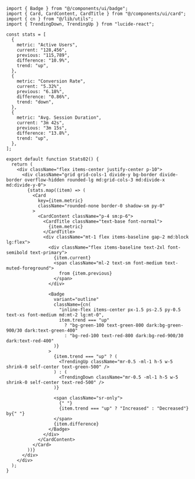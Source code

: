 ````tsx
import { Badge } from "@/components/ui/badge";
import { Card, CardContent, CardTitle } from "@/components/ui/card";
import { cn } from "@/lib/utils";
import { TrendingDown, TrendingUp } from "lucide-react";

const stats = [
  {
    metric: "Active Users",
    current: "128,456",
    previous: "115,789",
    difference: "10.9%",
    trend: "up",
  },
  {
    metric: "Conversion Rate",
    current: "5.32%",
    previous: "6.18%",
    difference: "0.86%",
    trend: "down",
  },
  {
    metric: "Avg. Session Duration",
    current: "3m 42s",
    previous: "3m 15s",
    difference: "13.8%",
    trend: "up",
  },
];

export default function Stats02() {
  return (
    <div className="flex items-center justify-center p-10">
      <div className="grid grid-cols-1 divide-y bg-border divide-border overflow-hidden rounded-lg md:grid-cols-3 md:divide-x md:divide-y-0">
        {stats.map((item) => (
          <Card
            key={item.metric}
            className="rounded-none border-0 shadow-sm py-0"
          >
            <CardContent className="p-4 sm:p-6">
              <CardTitle className="text-base font-normal">
                {item.metric}
              </CardTitle>
              <div className="mt-1 flex items-baseline gap-2 md:block lg:flex">
                <div className="flex items-baseline text-2xl font-semibold text-primary">
                  {item.current}
                  <span className="ml-2 text-sm font-medium text-muted-foreground">
                    from {item.previous}
                  </span>
                </div>

                <Badge
                  variant="outline"
                  className={cn(
                    "inline-flex items-center px-1.5 ps-2.5 py-0.5 text-xs font-medium md:mt-2 lg:mt-0",
                    item.trend === "up"
                      ? "bg-green-100 text-green-800 dark:bg-green-900/30 dark:text-green-400"
                      : "bg-red-100 text-red-800 dark:bg-red-900/30 dark:text-red-400"
                  )}
                >
                  {item.trend === "up" ? (
                    <TrendingUp className="mr-0.5 -ml-1 h-5 w-5 shrink-0 self-center text-green-500" />
                  ) : (
                    <TrendingDown className="mr-0.5 -ml-1 h-5 w-5 shrink-0 self-center text-red-500" />
                  )}

                  <span className="sr-only">
                    {" "}
                    {item.trend === "up" ? "Increased" : "Decreased"} by{" "}
                  </span>
                  {item.difference}
                </Badge>
              </div>
            </CardContent>
          </Card>
        ))}
      </div>
    </div>
  );
}
````